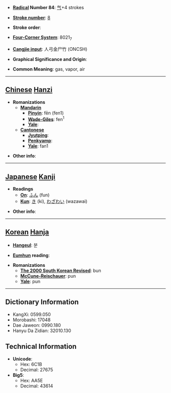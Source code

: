 * '''[[Wiktionary:Chinese radical index| Radical]] Number 84''': [[Wiktionary:Chinese radical index 气|气]]+4 strokes

* '''[[Wiktionary:Chinese total strokes index|Stroke number]]''': [[Wiktionary:Chinese total strokes index 8|8]]

* '''Stroke order''': 

* '''[[Wiktionary:Chinese four corner index|Four-Corner System]]''': 8021<sub>7</sub>

* '''[[Wiktionary:Chinese Cangjie index|Cangjie input]]''': 人弓金尸竹 (ONCSH)

* '''Graphical Significance and Origin''': 

* '''Common Meaning''': gas, vapor, air

----

== [[Chinese]] [[Hanzi]] ==

* '''Romanizations'''
** '''[[Mandarin]]'''
*** '''[[Pinyin]]''': fēn (fen1)
*** '''[[Wade-Giles]]''': fen<sup>1</sup>
*** '''[[Yale]]''': 
** '''[[Cantonese]]'''
*** '''[[Jyutping]]''':
*** '''[[Penkyamp]]''': 
*** '''[[Yale]]''': fan1

* '''Other info''': 

----

== [[Japanese]] [[Kanji]] ==

* '''Readings'''
** '''[[On]]''': [[ふん]] (fun)
** '''[[Kun]]''': [[き]] (ki), [[わざわい]] (wazawai)

* '''Other info''':  

----

== [[Korean]] [[Hanja]] ==

* '''[[Hangeul]]''': 분

* '''[[Eumhun]] reading''': 

* '''Romanizations'''
** '''[[The 2000 South Korean Revised Romanization|The 2000 South Korean Revised]]''': bun
** '''[[McCune-Reischauer]]''': pun
** '''[[Yale]]''': pun

----

== Dictionary Information ==

* KangXi: 0599.050
* Morobashi: 17048
* Dae Jaweon: 0990.180
* Hanyu Da Zidian: 32010.130

== Technical Information ==

* '''Unicode''':
** Hex: 6C1B
** Decimal: 27675
* '''Big5''':
** Hex: AA5E
** Decimal: 43614